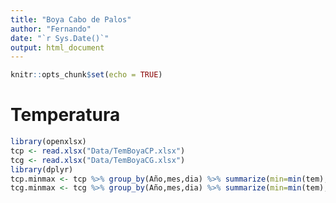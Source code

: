 ```yaml
---
title: "Boya Cabo de Palos"
author: "Fernando"
date: "`r Sys.Date()`"
output: html_document
---
```


```r
knitr::opts_chunk$set(echo = TRUE)
```

# Temperatura

```r
library(openxlsx)
tcp <- read.xlsx("Data/TemBoyaCP.xlsx")
tcg <- read.xlsx("Data/TemBoyaCG.xlsx")
library(dplyr)
tcp.minmax <- tcp %>% group_by(Año,mes,dia) %>% summarize(min=min(tem),                                                   max=max(tem))
tcg.minmax <- tcg %>% group_by(Año,mes,dia) %>% summarize(min=min(tem),                                                   max=max(tem))
```

